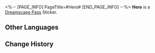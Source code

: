 <%-- [PAGE_INFO]
PageTitle=#Hero#
[END_PAGE_INFO] --%>
{{Stub|Location information}}
{{Item Infobox
|id          = 223056
|image       = Dreamscape Pass Sticker Hero.png
|type        = Dreamscape Pass Sticker
|type2       = Dreamchaser Stickers
|invCategory = 
|rarity      = 4
|effect      = Digital stickers that can be used to decorate the pages of the Dreamtour Handbook. They come in many different styles.
|description = 
|source1     = [[Find the strange doll in the VIP Lounge of the hotel in reality and learn about his story]]
}}
{{Description|And you, my friend, are your own hero.}}
'''Hero''' is a [[Dreamscape Pass]] Sticker.

==Other Languages==
{{Other Languages
|en   = Hero
|zhs  = 英雄
|zht  = 英雄
|ja   = 英雄
|ko   = 영웅
|es   = Héroe
|fr   = Héros
|ru   = Герой
|th   = ฮีโร่
|vi   = Anh Hùng
|de   = Held
|id   = Pahlawan
|pt   = Herói
}}

==Change History==
{{Change History|2.0}}